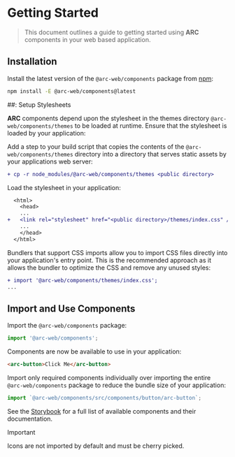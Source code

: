 # Getting Started

> This document outlines a guide to getting started using **ARC** components in your web based application.

## Installation

Install the latest version of the `@arc-web/components` package from [npm](https://www.npmjs.com/package/@arc-web/components):

```sh
npm install -E @arc-web/components@latest
```

##: Setup Stylesheets

**ARC** components depend upon the stylesheet in the themes directory `@arc-web/components/themes` to be loaded at runtime. Ensure that the stylesheet is loaded by your application:

Add a step to your build script that copies the contents of the `@arc-web/components/themes` directory into a directory that serves static assets by your applications web server:

```diff
+ cp -r node_modules/@arc-web/components/themes <public directory>
```

Load the stylesheet in your application:

```diff
  <html>
    <head>
    ...
+   <link rel="stylesheet" href="<public directory>/themes/index.css" />
    ...
    </head>
  </html>
```

Bundlers that support CSS imports allow you to import CSS files directly into your application's entry point. This is the recommended approach as it allows the bundler to optimize the CSS and remove any unused styles:

```diff
+ import '@arc-web/components/themes/index.css';
...
```

## Import and Use Components

Import the `@arc-web/components` package:

```ts
import '@arc-web/components';
```

Components are now be available to use in your application:

```html
<arc-button>Click Me</arc-button>
```

Import only required components individually over importing the entire `@arc-web/components` package to reduce the bundle size of your application:

```ts
import `@arc-web/components/src/components/button/arc-button`;
```

See the [Storybook](https://arc.arup.com) for a full list of available components and their documentation.

> [!IMPORTANT]
> Icons are not imported by default and must be cherry picked.
